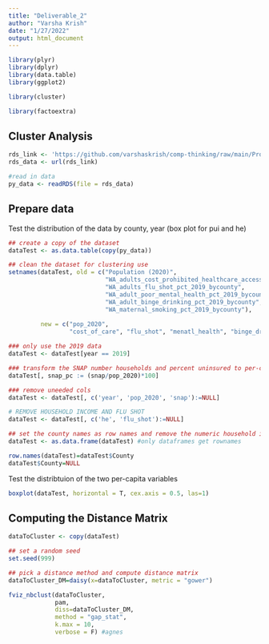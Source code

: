 ```yaml
---
title: "Deliverable_2"
author: "Varsha Krish"
date: "1/27/2022"
output: html_document
---
```


```r
library(plyr)
library(dplyr)
library(data.table)
library(ggplot2)

library(cluster)

library(factoextra)
```

## Cluster Analysis

```r
rds_link <- 'https://github.com/varshaskrish/comp-thinking/raw/main/Project/alldata_long_OK_SNAP_DOH.RDS'
rds_data <- url(rds_link)

#read in data
py_data <- readRDS(file = rds_data)

```


## Prepare data
Test the distribution of the data by county, year (box plot for pui and he) 
```r
## create a copy of the dataset
dataTest <- as.data.table(copy(py_data))

## clean the dataset for clustering use
setnames(dataTest, old = c("Population (2020)", 
                           "WA_adults_cost_prohibited_healthcare_access_pct_2019_bycounty",
                           "WA_adults_flu_shot_pct_2019_bycounty",
                           "WA_adult_poor_mental_health_pct_2019_bycounty",
                           "WA_adult_binge_drinking_pct_2019_bycounty", 
                           "WA_maternal_smoking_pct_2019_bycounty"), 
         
         new = c("pop_2020", 
                 "cost_of_care", "flu_shot", "menatl_health", "binge_drinking", "maternal_smoke"))

### only use the 2019 data
dataTest <- dataTest[year == 2019]

### transform the SNAP number households and percent uninsured to per-capita rates
dataTest[, snap_pc := (snap/pop_2020)*100]

### remove uneeded cols
dataTest <- dataTest[, c('year', 'pop_2020', 'snap'):=NULL]

# REMOVE HOUSEHOLD INCOME AND FLU SHOT
dataTest <- dataTest[, c('he', 'flu_shot'):=NULL]

## set the county names as row names and remove the numeric household income est
dataTest <- as.data.frame(dataTest) #only dataframes get rownames

row.names(dataTest)=dataTest$County
dataTest$County=NULL
```

Test the distribtuion of the two per-capita variables
```r
boxplot(dataTest, horizontal = T, cex.axis = 0.5, las=1)
```


## Computing the Distance Matrix
```r
dataToCluster <- copy(dataTest)

## set a random seed
set.seed(999)

## pick a distance method and compute distance matrix
dataToCluster_DM=daisy(x=dataToCluster, metric = "gower")

```

```r
fviz_nbclust(dataToCluster, 
             pam,
             diss=dataToCluster_DM,
             method = "gap_stat",
             k.max = 10,
             verbose = F) #agnes 
```